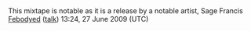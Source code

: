 <article id="6364733" title=Talk:Still Sickly Business>
	<talkpage id="6364733" title="Talk:Still Sickly Business">
{{album}}

This mixtape is notable as it is a release by a notable artist, Sage Francis [[User:Febodyed|Febodyed]] ([[User talk:Febodyed|talk]]) 13:24, 27 June 2009 (UTC)
	</talkpage>
</article>